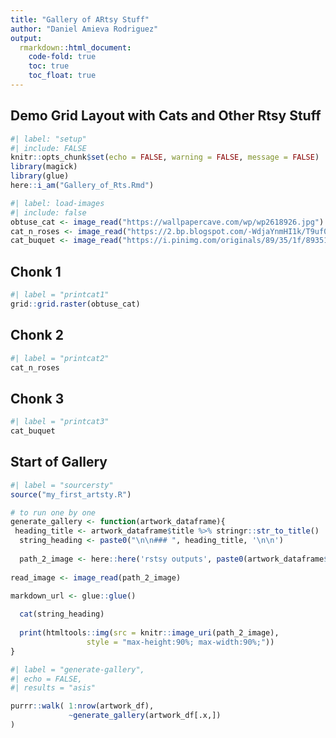 ```yaml
---
title: "Gallery of ARtsy Stuff"
author: "Daniel Amieva Rodriguez"
output:
  rmarkdown::html_document:
    code-fold: true
    toc: true
    toc_float: true
---
```


## Demo Grid Layout with Cats and Other Rtsy Stuff

```r
#| label: "setup"
#| include: FALSE
knitr::opts_chunk$set(echo = FALSE, warning = FALSE, message = FALSE)
library(magick)
library(glue)
here::i_am("Gallery_of_Rts.Rmd")
```

```r
#| label: load-images
#| include: false
obtuse_cat <- image_read("https://wallpapercave.com/wp/wp2618926.jpg")
cat_n_roses <- image_read("https://2.bp.blogspot.com/-WdjaYnmHI1k/T9uf0rOp3gI/AAAAAAAAAEQ/fQ_FjVKRlmA/s1600/Cute-Cats-011.jpg")
cat_buquet <- image_read("https://i.pinimg.com/originals/89/35/1f/89351f7cba1f094ffb8ecd6476a90e7f.jpg")

```

::: {#tab-cats .panel-tabset}
## Chonk 1

```r
#| label = "printcat1"
grid::grid.raster(obtuse_cat)
```

## Chonk 2

```r
#| label = "printcat2"
cat_n_roses
```

## Chonk 3

```r
#| label = "printcat3"
cat_buquet
```
:::

## Start of Gallery

```r
#| label = "sourcersty"
source("my_first_artsty.R")

# to run one by one
generate_gallery <- function(artwork_dataframe){
 heading_title <- artwork_dataframe$title %>% stringr::str_to_title()
  string_heading <- paste0("\n\n### ", heading_title, '\n\n')
  
  path_2_image <- here::here('rstsy outputs', paste0(artwork_dataframe$title, ".png"))
  
read_image <- image_read(path_2_image)
  
markdown_url <- glue::glue()

  cat(string_heading)
  
  print(htmltools::img(src = knitr::image_uri(path_2_image),
                 style = "max-height:90%; max-width:90%;"))
}
```

```r
#| label = "generate-gallery",
#| echo = FALSE,
#| results = "asis"

purrr::walk( 1:nrow(artwork_df),
             ~generate_gallery(artwork_df[.x,])
)

```

